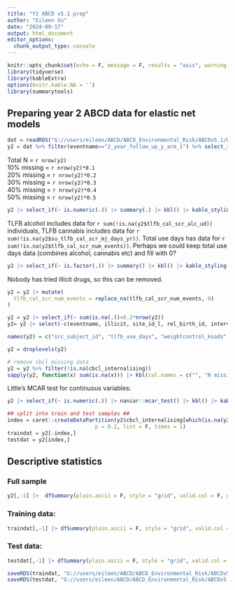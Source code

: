 ```yaml
---
title: "Y2 ABCD v5.1 prep"
author: "Eileen Xu"
date: "2024-09-17"
output: html_document
editor_options: 
  chunk_output_type: console
---
```


```r
knitr::opts_chunk$set(echo = F, message = F, results = "asis", warning = F)
library(tidyverse)
library(kableExtra)
options(knitr.kable.NA = '')
library(summarytools)
```

## Preparing year 2 ABCD data for elastic net models

```r
dat = readRDS("G://users/eileen/ABCD/ABCD_Environmental_Risk/ABCDv5.1/DATA/predictors_unrelatedIDs.rds")
y2 = dat %>% filter(eventname=="2_year_follow_up_y_arm_1") %>% select_if(~ !all(is.na(.))) |> droplevels()
```

Total N = `r nrow(y2)` \
10% missing = `r nrow(y2)*0.1` \
20% missing = `r nrow(y2)*0.2` \
30% missing = `r nrow(y2)*0.3` \
40% missing = `r nrow(y2)*0.4` \
50% missing = `r nrow(y2)*0.5` 

```r
y2 |> select_if(~ is.numeric(.)) |> summary(.) |> kbl() |> kable_styling()
```

TLFB alcohol includes data for `r sum(!is.na(y2$tlfb_cal_scr_alc_ud))` individuals, TLFB cannabis includes data for `r sum(!is.na(y2$su_tlfb_cal_scr_mj_days_yr))`. Total use days has data for `r sum(!is.na(y2$tlfb_cal_scr_num_events))`. Perhaps we could keep total use days data (combines alcohol, cannabis etc) and fill with 0?

```r
y2 |> select_if(~ is.factor(.)) |> summary() |> kbl() |> kable_styling()
```

Nobody has tried illicit drugs, so this can be removed. 

```r
y2 = y2 |> mutate(
  tlfb_cal_scr_num_events = replace_na(tlfb_cal_scr_num_events, 0)
)

y2 = y2 |> select_if(~ sum(is.na(.))<0.2*nrow(y2))
y2= y2 |> select(-c(eventname, illicit, site_id_l, rel_birth_id, interview_date, visit_type, gender_id))

names(y2) = c("src_subject_id", "tlfb_use_days", "weightcontrol_ksads", "witness_comm_violence", "death_loved_one", "witness_dv", "s_abuse", "p_abuse", "emot_abuse", "serious_accident", "bkfs_fruit", "bkfs_veg", "sleep_hrs", "bmi", "needed_food", "income", "parent_ed", "birthsex", "gender", "race_ethnicity", "comm_safety", "discrimination", "days_active", "bully_relational", "bully_reputational", "bully_overt", "chronotype", "life_events", "agemths", "cbcl_internalising", "cbcl_dsm5_depress")

y2 = droplevels(y2)

# remove cbcl missing data
y2 = y2 %>% filter(!is.na(cbcl_internalising))
sapply(y2, function(x) sum(is.na(x))) |> kbl(col.names = c("", "N missing")) |> kable_styling() |> scroll_box()
```

Little's MCAR test for continuous variables:

```r
y2 |> select_if(~ is.numeric(.)) |> naniar::mcar_test() |> kbl() |> kable_styling()
```

```r
## split into train and test samples ##
index = caret::createDataPartition(y2$cbcl_internalising[which(is.na(y2$cbcl_internalising)==F)], 
                            p = 0.2, list = F, times = 1)
traindat = y2[-index,]
testdat = y2[index,]
```

## Descriptive statistics

### Full sample

```r
y2[,-1] |>  dfSummary(plain.ascii = F, style = "grid", valid.col = F, graph.col = T, varnumbers = F, tmp.img.dir = "/tmp", max.tbl.height = 300) |> print(method = "render")
```


### Training data:

```r
traindat[,-1] |> dfSummary(plain.ascii = F, style = "grid", valid.col = F, graph.col = T, varnumbers = F, tmp.img.dir = "/tmp", max.tbl.height = 300) |> print(method = "render")
```

### Test data:

```r
testdat[,-1] |> dfSummary(plain.ascii = F, style = "grid", valid.col = F, graph.col = T, varnumbers = F, tmp.img.dir = "/tmp", max.tbl.height = 300) |> print(method = "render")
```


```r
saveRDS(traindat, "G://users/eileen/ABCD/ABCD_Environmental_Risk/ABCDv5.1/DATA/y2_traindat.rds")
saveRDS(testdat, "G://users/eileen/ABCD/ABCD_Environmental_Risk/ABCDv5.1/DATA/y2_testdat.rds")
```

